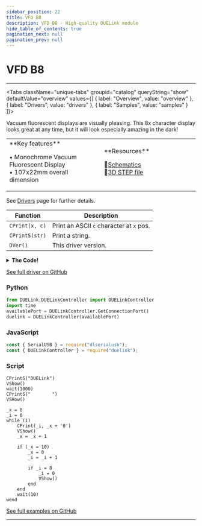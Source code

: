 ```yaml
---
sidebar_position: 22
title: VFD B8
description: VFD B8 - High-quality DUELink module
hide_table_of_contents: true
pagination_next: null
pagination_prev: null
---
```



# VFD B8

<ImageSection 
  product="dvfdb8-c"
  tagline="Vacuum Fluorescent Character Display"
/>

---

<Tabs className="unique-tabs" groupid="catalog" queryString="show" defaultValue="overview"
  values={[
    {
        label: "Overview",
        value: "overview"
    },
    {
        label: "Drivers",
        value: "drivers"
    },
    {
        label: "Samples",
        value: "samples"
    }
]}>

<TabItem value="overview">

Vacuum fluorescent displays are visually pleasing. This 8x character display looks great at any time, but it will look especially amazing in the dark!

<table><td width='50%'>
**Key features**

• Monochrome Vacuum Fluorescent Display<br/>
• 107x22mm overall dimension<br/>

</td><td width='50%'>
**Resources**
 
📄<a href="/sch/gdl-dvfdb8-c.pdf">Schematics</a><br/>
🔩<a href="/3d/gdl-dvfdb8-c.step">3D STEP file</a><br/>
</td></table>

</TabItem>

<TabItem value="drivers">

See [Drivers](/docs/engine/drivers) page for further details.

| Function | Description |
|----------|-------------|
| `CPrint(x, c)` | Print an ASCII `c` character at `x` pos. |
| `CPrintS(str)` | Print a string. |
| `DVer()` | This driver version. |
<details>
<summary><strong>The Code!</strong></summary>

**VFD B8 Driver**

```batch
##### VFD B8 Driver #####

fn DVer()
    return 1.0
fend

Alias(en=9,rst=8,cs=17,clk=12,din=14)

fn Write(d)
    for i in Range(0,8)
        DWrite(clk,0)
        
        if (d & 0x01)
            DWrite(din,1)
        else
            DWrite(din,0)
        end
        
        d = d >> 1
        DWrite(clk,1)
    next
fend

fn VCmd(c)
    DWrite(cs,0)
    Write(c)
    DWrite(cs,1)
fend

fn VShow()
    VCmd(0xe8)
fend

fn Init()
    DWrite(en,1)
    DWrite(rst,0)
    Wait(1)
    DWrite(rst,1)
    Wait(1)
    #SET HOW MANY digital numbers
    DWrite(cs,0)
    Write(0xe0)
    Wait(1)
    Write(0x07)#//8 digital
    DWrite(cs,1)
    Wait(1)

    #set bright
    DWrite(cs,0)
    Write(0xe4)
    Wait(1)
    Write(0xff)#//level 255 max
    DWrite(cs,1)
    Wait(1)
fend

fn CPrint(x, c)
    DWrite(cs,0)
    Write(0x20 + x)
    Write(c)
    DWrite(cs,1)
fend

fn CPrintS(b2)
    for i in Range(len(b2))
        CPrint(i, b2[i])
    next
fend

Init()

##############################
```

</details>

[See full driver on GitHub](https://github.com/ghi-electronics/duelink-website/tree/main/static/code/drivers)

</TabItem>

<TabItem value="samples">

### Python

```python
from DUELink.DUELinkController import DUELinkController
import time
availablePort = DUELinkController.GetConnectionPort()
duelink = DUELinkController(availablePort)
```

### JavaScript

```javascript
const { SerialUSB } = require("dlserialusb");
const { DUELinkController } = require("duelink");
```

### Script

```batch
CPrintS("DUELink")
VShow()
wait(1000)
CPrintS("        ")
VSHow()

_x = 0
_i = 0
while (1)   
    CPrint(_i, _x + '0')
    VShow()
    _x = _x + 1
    
    if (_x = 10)
        _x = 0
        _i = _i + 1
        
        if _i = 8
            _i = 0
            VShow()
        end
    end
    wait(10)      
wend

```

[See full examples on GitHub](https://github.com/ghi-electronics/duelink-website/tree/main/static/code/samples)

</TabItem>

</Tabs>

---

<OrderSection
    product="DUELink VFD B8"
    partnumber="GDL-DVFDB8-C"
    price="$0.00"
/>
